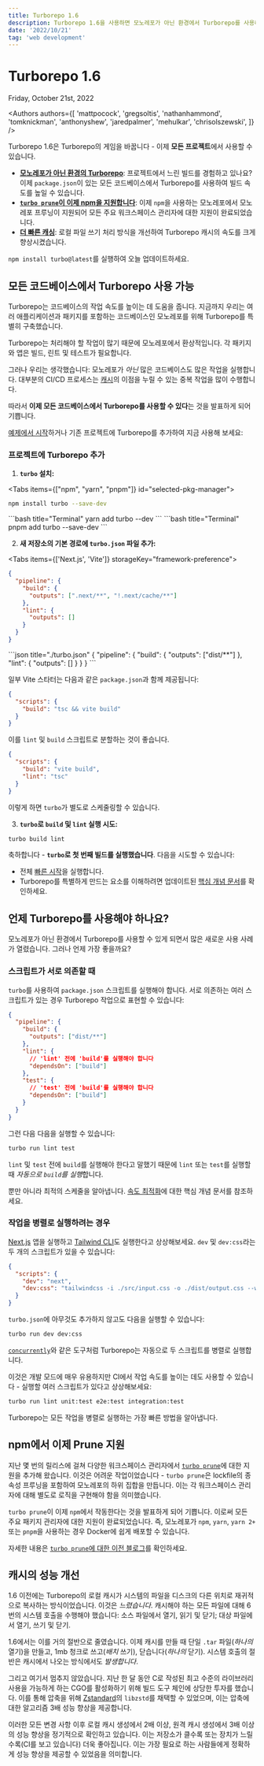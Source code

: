 ```yaml
---
title: Turborepo 1.6
description: Turborepo 1.6을 사용하면 모노레포가 아닌 환경에서 Turborepo를 사용하고, npm용 prune을 제공하며, 캐시 성능을 개선합니다.
date: '2022/10/21'
tag: 'web development'
---
```



<h1 className="text-center">Turborepo 1.6</h1>


<Date>Friday, October 21st, 2022</Date>

<Authors
  authors={[
    'mattpocock',
    'gregsoltis',
    'nathanhammond',
    'tomknickman',
    'anthonyshew',
    'jaredpalmer',
    'mehulkar',
    'chrisolszewski',
  ]}
/>

Turborepo 1.6은 Turborepo의 게임을 바꿉니다 - 이제 **모든 프로젝트**에서 사용할 수 있습니다.

- [**모노레포가 아닌 환경의 Turborepo**](#any-codebase-can-use-turborepo): 프로젝트에서 느린 빌드를 경험하고 있나요? 이제 `package.json`이 있는 모든 코드베이스에서 Turborepo를 사용하여 빌드 속도를 높일 수 있습니다.
- [**`turbo prune`이 이제 npm을 지원합니다**](#prune-now-supported-on-npm): 이제 `npm`을 사용하는 모노레포에서 모노레포 프루닝이 지원되어 모든 주요 워크스페이스 관리자에 대한 지원이 완료되었습니다.
- [**더 빠른 캐싱**](#performance-improvements-in-the-cache): 로컬 파일 쓰기 처리 방식을 개선하여 Turborepo 캐시의 속도를 크게 향상시켰습니다.

`npm install turbo@latest`를 실행하여 오늘 업데이트하세요.

## 모든 코드베이스에서 Turborepo 사용 가능

Turborepo는 코드베이스의 작업 속도를 높이는 데 도움을 줍니다. 지금까지 우리는 여러 애플리케이션과 패키지를 포함하는 코드베이스인 모노레포를 위해 Turborepo를 특별히 구축했습니다.

Turborepo는 처리해야 할 작업이 많기 때문에 모노레포에서 환상적입니다. 각 패키지와 앱은 빌드, 린트 및 테스트가 필요합니다.

그러나 우리는 생각했습니다: 모노레포가 _아닌_ 많은 코드베이스도 많은 작업을 실행합니다. 대부분의 CI/CD 프로세스는 [캐시](/docs/crafting-your-repository/caching)의 이점을 누릴 수 있는 중복 작업을 많이 수행합니다.

따라서 **이제 모든 코드베이스에서 Turborepo를 사용할 수 있다**는 것을 발표하게 되어 기쁩니다.

[예제에서 시작](https://github.com/vercel/turbo/tree/main/examples/non-monorepo)하거나 기존 프로젝트에 Turborepo를 추가하여 지금 사용해 보세요:

### 프로젝트에 Turborepo 추가

1. **`turbo` 설치:**

<Tabs items={["npm", "yarn", "pnpm"]} id="selected-pkg-manager">
  <Tab value="npm">
  ```bash title="Terminal"
  npm install turbo --save-dev
  ```

  </Tab>
  <Tab value="yarn">
  ```bash title="Terminal"
  yarn add turbo --dev
  ```

   </Tab>
  <Tab value="pnpm">
  ```bash title="Terminal"
  pnpm add turbo --save-dev
   ```

  </Tab>
</Tabs>

2. **새 저장소의 기본 경로에 `turbo.json` 파일 추가:**

<Tabs items={['Next.js', 'Vite']} storageKey="framework-preference">
  <Tab value="Next.js">
```json title="./turbo.json"
{
  "pipeline": {
    "build": {
      "outputs": [".next/**", "!.next/cache/**"]
    },
    "lint": {
      "outputs": []
    }
  }
}
```
  </Tab>
  <Tab value="Vite">
```json title="./turbo.json"
{
  "pipeline": {
    "build": {
      "outputs": ["dist/**"]
    },
    "lint": {
      "outputs": []
    }
  }
}
```

일부 Vite 스타터는 다음과 같은 `package.json`과 함께 제공됩니다:

```json title="package.json"
{
  "scripts": {
    "build": "tsc && vite build"
  }
}
```

이를 `lint` 및 `build` 스크립트로 분할하는 것이 좋습니다.

```json title="package.json"
{
  "scripts": {
    "build": "vite build",
    "lint": "tsc"
  }
}
```

이렇게 하면 `turbo`가 별도로 스케줄링할 수 있습니다.

  </Tab>
</Tabs>

3. **`turbo`로 `build` 및 `lint` 실행 시도:**

```bash title="Terminal"
turbo build lint
```

축하합니다 - **`turbo`로 첫 번째 빌드를 실행했습니다**. 다음을 시도할 수 있습니다:

- 전체 [빠른 시작](/docs)을 실행합니다.
- Turborepo를 특별하게 만드는 요소를 이해하려면 업데이트된 [핵심 개념 문서](/docs/crafting-your-repository/caching)를 확인하세요.

## 언제 Turborepo를 사용해야 하나요?

모노레포가 아닌 환경에서 Turborepo를 사용할 수 있게 되면서 많은 새로운 사용 사례가 열렸습니다. 그러나 언제 가장 좋을까요?

### 스크립트가 서로 의존할 때

`turbo`를 사용하여 `package.json` 스크립트를 실행해야 합니다. 서로 의존하는 여러 스크립트가 있는 경우 Turborepo 작업으로 표현할 수 있습니다:

```json title="turbo.json"
{
  "pipeline": {
    "build": {
      "outputs": ["dist/**"]
    },
    "lint": {
      // 'lint' 전에 'build'를 실행해야 합니다
      "dependsOn": ["build"]
    },
    "test": {
      // 'test' 전에 'build'를 실행해야 합니다
      "dependsOn": ["build"]
    }
  }
}
```

그런 다음 다음을 실행할 수 있습니다:

```bash title="Terminal"
turbo run lint test
```

`lint` 및 `test` 전에 `build`를 실행해야 한다고 말했기 때문에 `lint` 또는 `test`를 실행할 때 *자동으로 `build`를 실행*합니다.

뿐만 아니라 최적의 스케줄을 알아냅니다. [속도 최적화](/docs/crafting-your-repository/configuring-tasks)에 대한 핵심 개념 문서를 참조하세요.

### 작업을 병렬로 실행하려는 경우

[Next.js](https://nextjs.org/) 앱을 실행하고 [Tailwind CLI](https://tailwindcss.com/docs/installation)도 실행한다고 상상해보세요. `dev` 및 `dev:css`라는 두 개의 스크립트가 있을 수 있습니다:

```json title="package.json"
{
  "scripts": {
    "dev": "next",
    "dev:css": "tailwindcss -i ./src/input.css -o ./dist/output.css --watch"
  }
}
```

`turbo.json`에 아무것도 추가하지 않고도 다음을 실행할 수 있습니다:

```bash title="Terminal"
turbo run dev dev:css
```

[`concurrently`](https://www.npmjs.com/package/concurrently)와 같은 도구처럼 Turborepo는 자동으로 두 스크립트를 병렬로 실행합니다.

이것은 개발 모드에 매우 유용하지만 CI에서 작업 속도를 높이는 데도 사용할 수 있습니다 - 실행할 여러 스크립트가 있다고 상상해보세요:

```bash title="Terminal"
turbo run lint unit:test e2e:test integration:test
```

Turborepo는 모든 작업을 병렬로 실행하는 가장 빠른 방법을 알아냅니다.

## npm에서 이제 Prune 지원

지난 몇 번의 릴리스에 걸쳐 다양한 워크스페이스 관리자에서 [`turbo prune`](/docs/reference/prune)에 대한 지원을 추가해 왔습니다. 이것은 어려운 작업이었습니다 - `turbo prune`은 lockfile의 종속성 프루닝을 포함하여 모노레포의 하위 집합을 만듭니다. 이는 각 워크스페이스 관리자에 대해 별도로 로직을 구현해야 함을 의미했습니다.

`turbo prune`이 이제 `npm`에서 작동한다는 것을 발표하게 되어 기쁩니다. 이로써 모든 주요 패키지 관리자에 대한 지원이 완료되었습니다. 즉, 모노레포가 `npm`, `yarn`, `yarn 2+` 또는 `pnpm`을 사용하는 경우 Docker에 쉽게 배포할 수 있습니다.

자세한 내용은 [`turbo prune`에 대한 이전 블로그](/blog/turbo-0-4-0#experimental-pruned-workspaces)를 확인하세요.

## 캐시의 성능 개선

1.6 이전에는 Turborepo의 로컬 캐시가 시스템의 파일을 디스크의 다른 위치로 재귀적으로 복사하는 방식이었습니다. 이것은 _느렸습니다_. 캐시해야 하는 모든 파일에 대해 6번의 시스템 호출을 수행해야 했습니다: 소스 파일에서 열기, 읽기 및 닫기; 대상 파일에서 열기, 쓰기 및 닫기.

1.6에서는 이를 거의 절반으로 줄였습니다. 이제 캐시를 만들 때 단일 `.tar` 파일(_하나의_ 열기)을 만들고, 1mb 청크로 쓰고(_배치_ 쓰기), 닫습니다(_하나의_ 닫기). 시스템 호출의 절반은 캐시에서 나오는 방식에서도 _발생합니다_.

그리고 여기서 멈추지 않았습니다. 지난 한 달 동안 C로 작성된 최고 수준의 라이브러리 사용을 가능하게 하는 CGO를 활성화하기 위해 빌드 도구 체인에 상당한 투자를 했습니다. 이를 통해 압축을 위해 [Zstandard](https://facebook.github.io/zstd/)의 `libzstd`를 채택할 수 있었으며, 이는 압축에 대한 알고리즘 3배 성능 향상을 제공합니다.

이러한 모든 변경 사항 이후 로컬 캐시 생성에서 2배 이상, 원격 캐시 생성에서 3배 이상의 성능 향상을 정기적으로 확인하고 있습니다. 이는 저장소가 클수록 또는 장치가 느릴수록(CI를 보고 있습니다) 더욱 좋아집니다. 이는 가장 필요로 하는 사람들에게 정확하게 성능 향상을 제공할 수 있었음을 의미합니다.
